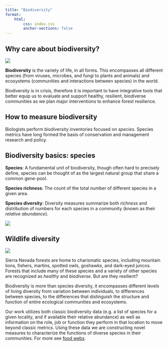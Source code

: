 ```yaml
---
title: "Biodiversity"
format: 
    html:
        css: index.css
        anchor-sections: false
---
```


## Why care about biodiversity?

![](images/ForestType_Collage.png){fig-align="center"}

**Biodiversity** is the variety of life, in all forms. This encompasses all different species (from viruses, microbes, and fungi to plants and animals) and ecosystems (communities and interactions between species) in the world.

Biodiversity is in crisis, therefore it is important to have integrative tools that better equip us to evaluate and support healthy, resilient, biodiverse communities as we plan major interventions to enhance forest resilience.

## How to measure biodiversity
Biologists perform biodiversity inventories focused on *species*.  Species metrics have long formed the basis of conservation and management research and policy.

::: callout-tip
## Biodiversity basics: species

**Species**: A fundamental unit of biodiversity, though often hard to precisely define, species can be thought of as the largest natural group that share a common gene-pool.

**Species richness**: The count of the total number of different species in a given area.

**Species diversity**: Diversity measures summarize both *richness* and distribution of numbers for each species in a community (known as their *relative abundance*).

![](SVG_images/mushroom.svg){fig-align="center"}
:::

## Wildlife diversity

![](images/ForestType_Collage.png){fig-align="center"}

Sierra Nevada forests are home to charismatic species, including mountain lions, fishers, martins, spotted owls, goshawks, and dark-eyed juncos. Forests that include many of these species and a variety of other species are recognized as *healthy* and *biodiverse*. But are they resilient?

Biodiversity is more than species diversity, it encompasses different levels of living diversity from variation between individuals, to differences between species, to the differences that distinguish the structure and function of entire ecological communities and ecosystems.

Our work utilizes both classic biodiversity data (e.g. a list of species for a given locality, and if available their relative abundance) as well as information on the role, job or function they perform in that location to move beyond classic metrics. Using these data we are constructing novel measures to characterize the functions of diverse species in their communities. For more see [food webs](foodweb.qmd).
